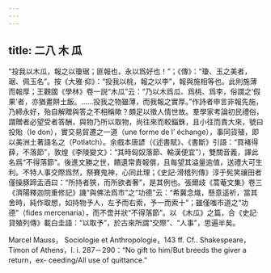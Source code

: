 ```yaml
---
---
---
```

title: 二八 木 瓜
---




“投我以木瓜，報之以瓊琚；匪報也，永以爲好也！”；《傳》：“瓊、玉之美者，琚、佩玉名”。按《大雅·抑》：“投我以桃，報之以李”，報與施相等也。此則施薄而報厚；王觀國《學林》卷一説“木瓜”云：“乃以木爲瓜、爲桃、爲李，俗謂之‘假果’者，亦猶畫餅土飯。……投我之物雖薄，而我報之實厚。”作詩者申言非報先施，乃締永好，殆自解贈與答之不相稱歟？頗足以徵人情世故。羣學家考論初民禮俗，謂贈者必望受者答酬，與物乃所以取物，尚往來而較錙銖，且小往而責大來，號曰投貽（le don），實交易貿遷之一道（une forme de l’ échange），事同貨殖，即以美洲土著語名之（Potlatch）。余戲本唐諺（《述書賦》、《書斷》引語：“買褚得薛，不落節”，敦煌《李陵變文》：“其時匈奴落節、輸漢便宜”），雙關音義，譯此名爲“不得落節”。後進文勝之世，饋遺常責報償，且每望其溢量逾值，送禮大可生利。不特人事交際爲然，祭賽鬼神，心同此理；《史記·滑稽列傳》淳于髡笑禳田者僅操豚蹄盂酒曰：“所持者狹，而所欲者奢”，是其例也。張爾歧《蒿菴文集》卷三《濟陽釋迦院重修記》譏“與佛法爲市”之“功德”云：“希冀念熾，懸意遥祈，當其舍時，純作取想，如持物予人，左予而右索，予一而索十”；雖僅嗤市道之“功德”（fides mercenaria），而不啻并狀“不得落節”。以 《木瓜》之篇，合《史記·貸殖列傳》載白圭語：“以取予”，於古來所謂“交際”、“人事”，思遍半矣。

Marcel Mauss， Sociologie et Anthropologie，143 ff. Cf.. Shakespeare，Timon of Athens，I. i. 287－290：“No gift to him/But breeds the giver a return，ex- ceeding/All use of quittance.”